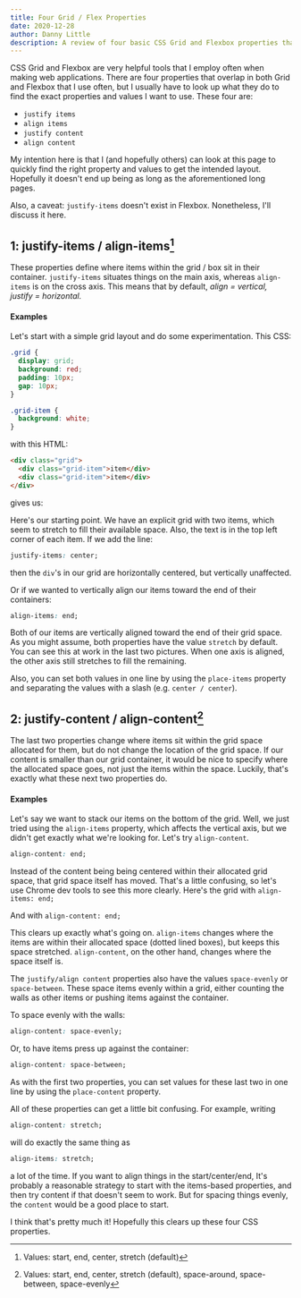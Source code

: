 ```yaml
---
title: Four Grid / Flex Properties
date: 2020-12-28
author: Danny Little
description: A review of four basic CSS Grid and Flexbox properties that confuse me. Probably more for my benefit that yours.
---
```


CSS Grid and Flexbox are very helpful tools that I employ often when making web applications. There are four properties that overlap in both Grid and Flexbox that I use often, but I usually have to look up what they do to find the exact properties and values I want to use. These four are:

- `justify items`
- `align items`
- `justify content`
- `align content`

My intention here is that I (and hopefully others) can look at this page to quickly find the right property and values to get the intended layout. Hopefully it doesn't end up being as long as the aforementioned long pages.

Also, a caveat: `justify-items` doesn't exist in Flexbox. Nonetheless, I'll discuss it here.

## 1: justify-items / align-items[^1]

These properties define where items within the grid / box sit in their container. `justify-items` situates things on the main axis, whereas `align-items` is on the cross axis. This means that by default, _align = vertical, justify = horizontal._

#### Examples

Let's start with a simple grid layout and do some experimentation. This CSS:

```css title="test"
.grid {
  display: grid;
  background: red;
  padding: 10px;
  gap: 10px;
}

.grid-item {
  background: white;
}
```

with this HTML:

```html
<div class="grid">
  <div class="grid-item">item</div>
  <div class="grid-item">item</div>
</div>
```

gives us:

<SizedImage imageSrc="/blog/grid-1.png" />

Here's our starting point. We have an explicit grid with two items, which seem to stretch to fill their available space. Also, the text is in the top left corner of each item. If we add the line:

```css
justify-items: center;
```

then the `div`'s in our grid are horizontally centered, but vertically unaffected.

<SizedImage imageSrc="/blog/grid-2.png" />

Or if we wanted to vertically align our items toward the end of their containers:

```css
align-items: end;
```

<SizedImage imageSrc="/blog/grid-3.png" />

Both of our items are vertically aligned toward the end of their grid space. As you might assume, both properties have the value `stretch` by default. You can see this at work in the last two pictures. When one axis is aligned, the other axis still stretches to fill the remaining.

Also, you can set both values in one line by using the `place-items` property and separating the values with a slash (e.g. `center / center`).

## 2: justify-content / align-content[^2]

The last two properties change where items sit within the grid space allocated for them, but do not change the location of the grid space. If our content is smaller than our grid container, it would be nice to specify where the allocated space goes, not just the items within the space. Luckily, that's exactly what these next two properties do.

#### Examples

Let's say we want to stack our items on the bottom of the grid. Well, we just tried using the `align-items` property, which affects the vertical axis, but we didn't get exactly what we're looking for. Let's try `align-content`.

```css
align-content: end;
```

<SizedImage imageSrc="/blog/grid-4.png" />

Instead of the content being being centered within their allocated grid space, that grid space itself has moved. That's a little confusing, so let's use Chrome dev tools to see this more clearly. Here's the grid with `align-items: end;`

<SizedImage imageSrc="/blog/grid-5.png" />

And with `align-content: end;`

<SizedImage imageSrc="/blog/grid-6.png" />

This clears up exactly what's going on. `align-items` changes where the items are within their allocated space (dotted lined boxes), but keeps this space stretched. `align-content`, on the other hand, changes where the space itself is.

The `justify/align content` properties also have the values `space-evenly` or `space-between`. These space items evenly within a grid, either counting the walls as other items or pushing items against the container.

To space evenly with the walls:

```css
align-content: space-evenly;
```

<SizedImage imageSrc="/blog/grid-7.png" />

Or, to have items press up against the container:

```css
align-content: space-between;
```

<SizedImage imageSrc="/blog/grid-8.png" />

As with the first two properties, you can set values for these last two in one line by using the `place-content` property.

All of these properties can get a little bit confusing. For example, writing

```css
align-content: stretch;
```

will do exactly the same thing as

```css
align-items: stretch;
```

a lot of the time. If you want to align things in the start/center/end, It's probably a reasonable strategy to start with the items-based properties, and then try content if that doesn't seem to work. But for spacing things evenly, the `content` would be a good place to start.

I think that's pretty much it! Hopefully this clears up these four CSS properties.

[^1]: Values: start, end, center, stretch (default)
[^2]: Values: start, end, center, stretch (default), space-around, space-between, space-evenly
